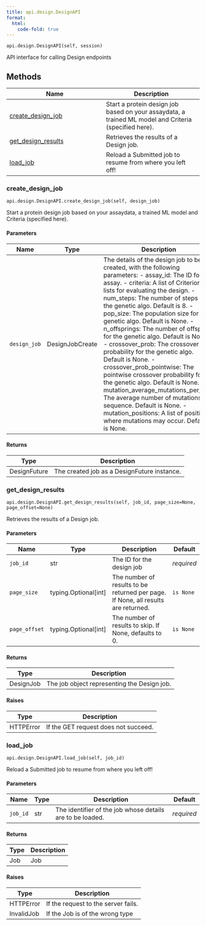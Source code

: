 ```yaml
---
title: api.design.DesignAPI
format:
  html:
    code-fold: true
---
```


`api.design.DesignAPI(self, session)`

API interface for calling Design endpoints

## Methods

| Name | Description |
| --- | --- |
| [create_design_job](#openprotein.api.design.DesignAPI.create_design_job) | Start a protein design job based on your assaydata, a trained ML model and Criteria (specified here). |
| [get_design_results](#openprotein.api.design.DesignAPI.get_design_results) | Retrieves the results of a Design job. |
| [load_job](#openprotein.api.design.DesignAPI.load_job) | Reload a Submitted job to resume from where you left off! |

### create_design_job { #openprotein.api.design.DesignAPI.create_design_job }

`api.design.DesignAPI.create_design_job(self, design_job)`

Start a protein design job based on your assaydata, a trained ML model and Criteria (specified here).

#### Parameters

| Name         | Type            | Description                                                                                                                                                                                                                                                                                                                                                                                                                                                                                                                                                                                                                                                                                                                                                                                       | Default    |
|--------------|-----------------|---------------------------------------------------------------------------------------------------------------------------------------------------------------------------------------------------------------------------------------------------------------------------------------------------------------------------------------------------------------------------------------------------------------------------------------------------------------------------------------------------------------------------------------------------------------------------------------------------------------------------------------------------------------------------------------------------------------------------------------------------------------------------------------------------|------------|
| `design_job` | DesignJobCreate | The details of the design job to be created, with the following parameters: - assay_id: The ID for the assay. - criteria: A list of CriterionItem lists for evaluating the design. - num_steps: The number of steps in the genetic algo. Default is 8. - pop_size: The population size for the genetic algo. Default is None. - n_offsprings: The number of offspring for the genetic algo. Default is None. - crossover_prob: The crossover probability for the genetic algo. Default is None. - crossover_prob_pointwise: The pointwise crossover probability for the genetic algo. Default is None. - mutation_average_mutations_per_seq: The average number of mutations per sequence. Default is None. - mutation_positions: A list of positions where mutations may occur. Default is None. | _required_ |

#### Returns

| Type         | Description                                 |
|--------------|---------------------------------------------|
| DesignFuture | The created job as a DesignFuture instance. |

### get_design_results { #openprotein.api.design.DesignAPI.get_design_results }

`api.design.DesignAPI.get_design_results(self, job_id, page_size=None, page_offset=None)`

Retrieves the results of a Design job.

#### Parameters

| Name          | Type                   | Description                                                                       | Default    |
|---------------|------------------------|-----------------------------------------------------------------------------------|------------|
| `job_id`      | str                    | The ID for the design job                                                         | _required_ |
| `page_size`   | typing.Optional\[int\] | The number of results to be returned per page. If None, all results are returned. | `is None`  |
| `page_offset` | typing.Optional\[int\] | The number of results to skip. If None, defaults to 0.                            | `is None`  |

#### Returns

| Type      | Description                                 |
|-----------|---------------------------------------------|
| DesignJob | The job object representing the Design job. |

#### Raises

| Type      | Description                          |
|-----------|--------------------------------------|
| HTTPError | If the GET request does not succeed. |

### load_job { #openprotein.api.design.DesignAPI.load_job }

`api.design.DesignAPI.load_job(self, job_id)`

Reload a Submitted job to resume from where you left off!

#### Parameters

| Name     | Type   | Description                                               | Default    |
|----------|--------|-----------------------------------------------------------|------------|
| `job_id` | str    | The identifier of the job whose details are to be loaded. | _required_ |

#### Returns

| Type   | Description   |
|--------|---------------|
| Job    | Job           |

#### Raises

| Type       | Description                         |
|------------|-------------------------------------|
| HTTPError  | If the request to the server fails. |
| InvalidJob | If the Job is of the wrong type     |